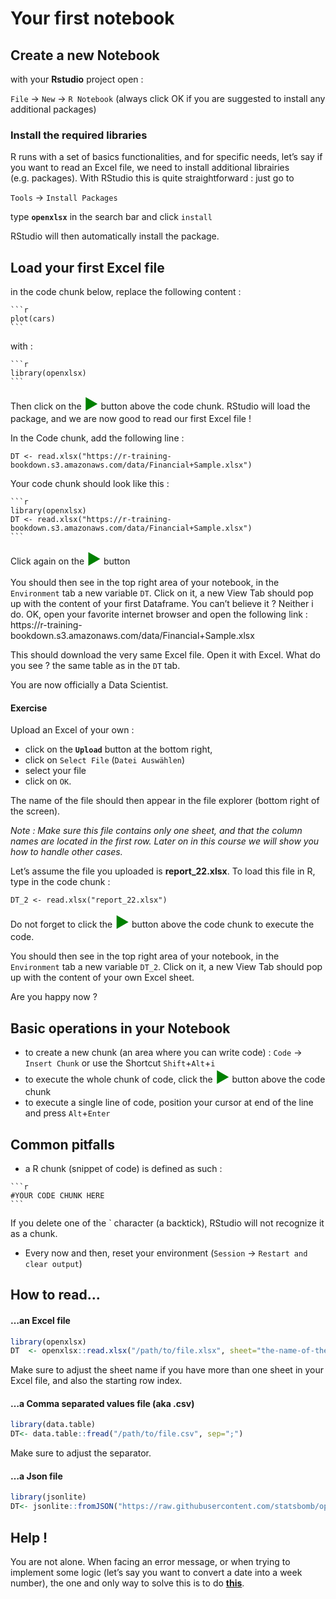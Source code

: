 # Your first notebook 


## Create a new Notebook {-}
with your **Rstudio** project open :

`File` -> `New` -> `R Notebook` 
(always click OK if you are suggested to install any additional packages)

### Install the required libraries  {-}
R runs with a set of basics functionalities, and for specific needs, let's say if you want to read an Excel file, we need to install additional librairies (e.g. packages).
With RStudio this is quite straightforward : just go to 

`Tools` -> `Install Packages` 

type **`openxlsx`** in the search bar and click `install`

RStudio will then automatically install the package.

## Load your first Excel file  {-}

in the code chunk below, replace the following content :

````
```r
plot(cars)
```
````
with :

````
```r
library(openxlsx)
```
````

Then click on the <span style="color:green;font-size: 24px">**►**</span> button above the code chunk.
RStudio will load the package, and we are now good to read our first Excel file !


In the Code chunk, add the following line :

`DT <- read.xlsx("https://r-training-bookdown.s3.amazonaws.com/data/Financial+Sample.xlsx")`


Your code chunk should look like this :


````
```r
library(openxlsx)
DT <- read.xlsx("https://r-training-bookdown.s3.amazonaws.com/data/Financial+Sample.xlsx")
```
````

Click again on the <span style="color:green;font-size: 24px">**►**</span> button

You should then see in the top right area of your notebook, in the `Environment` tab a new variable `DT`. Click on it, a new View Tab should pop up with the content of your first Dataframe. 
You can't believe it ? Neither i do. OK, open your favorite internet browser and open the following link : https://r-training-bookdown.s3.amazonaws.com/data/Financial+Sample.xlsx

This should download the very same Excel file. Open it with Excel. What do you see ? the same table as in the `DT` tab.

You are now officially a Data Scientist.    


#### Exercise {-}

Upload an Excel of your own :

- click on the **`Upload`** button at the bottom right,
- click on `Select File` (`Datei Auswählen`)
- select your file 
- click on `OK`.

The name of the file should then appear in the file explorer (bottom right of the screen). 

*Note : Make sure this file contains only one sheet, and that the column names are located in the first row. Later on in this course we will show you how to handle other cases.*



Let's assume the file you uploaded is **report_22.xlsx**. To load this file in R,  type in the code chunk :

`DT_2 <- read.xlsx("report_22.xlsx")`

Do not forget to click the  <span style="color:green;font-size: 24px">**►**</span> button above the code chunk to execute the code.

You should then see in the top right area of your notebook, in the `Environment` tab a new variable `DT_2`. Click on it, a new View Tab should pop up with the content of your own Excel sheet.

Are you happy now ?


## Basic operations  in your Notebook {-}

- to create a new chunk (an area where you can write code) : `Code` -> `Insert Chunk` or use the Shortcut `Shift`+`Alt`+`i`
- to execute the whole chunk of code, click the  <span style="color:green;font-size: 24px">**►**</span> button above the code chunk
- to execute a single line of code, position your cursor at end of the line and press `Alt`+`Enter`

## Common pitfalls  {-}
- a R chunk (snippet of code) is defined as such :

````
```r
#YOUR CODE CHUNK HERE
```
````

If you delete one of the ` character (a backtick), RStudio will not recognize it as a chunk.

- Every now and then, reset your environment (`Session` -> `Restart and clear output`)



## How to read...  {-}



#### ...an Excel file  {-}

```r
library(openxlsx)
DT  <- openxlsx::read.xlsx("/path/to/file.xlsx", sheet="the-name-of-the-sheet",startRow=1)
```

Make sure to adjust the sheet name if you have more than one sheet in your Excel file, and also the starting row index.

#### ...a Comma separated values file (aka .csv)  {-}

```r
library(data.table)
DT<- data.table::fread("/path/to/file.csv", sep=";")
```

Make sure to adjust the separator.

#### ...a Json file {-}

```r
library(jsonlite)
DT<- jsonlite::fromJSON("https://raw.githubusercontent.com/statsbomb/open-data/master/data/competitions.json",flatten = T)
```


## Help ! {-}
You are not alone. When facing an error message, or when trying to implement some logic (let's say you want to convert a date into a week number), the one and only way to solve this is to do [**this**](https://letmegooglethat.com/?q=R+extract+week+number+from+Date+stackoverflow).
  